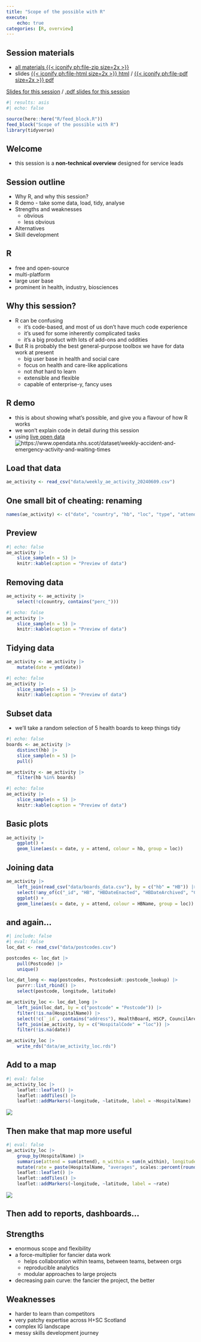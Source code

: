 ---
title: "Scope of the possible with R"
execute:
    echo: true
categories: [R, overview]
---

:::{.callout-note collapse=false appearance='default' icon=true}
## Session materials
+ [all materials {{< iconify ph:file-zip size=2x >}}](src/scope_of_the_possible_with_r.zip)
+ slides [{{< iconify ph:file-html size=2x >}} html](src/scope_of_the_possible_with_r.html) / [{{< iconify ph:file-pdf size=2x >}} pdf](src/scope_of_the_possible_with_r.pdf)
:::


[Slides for this session](src/scope_of_the_possible_with_r.html) / [.pdf slides for this session](src/scope_of_the_possible_with_r.pdf)

```{r}
#| results: asis
#| echo: false

source(here::here("R/feed_block.R"))
feed_block("Scope of the possible with R")
library(tidyverse)
```

## Welcome

-   this session is a **non-technical overview** designed for service leads

## Session outline

-   Why R, and why this session?
-   R demo - take some data, load, tidy, analyse
-   Strengths and weaknesses
    -   obvious
    -   less obvious
-   Alternatives
-   Skill development

## R

-   free and open-source
-   multi-platform
-   large user base
-   prominent in health, industry, biosciences

## Why this session?

-   R can be confusing
    -   it's code-based, and most of us don't have much code experience
    -   it's used for some inherently complicated tasks
    -   it's a big product with lots of add-ons and oddities
-   But R is probably the best general-purpose toolbox we have for data work at present
    -   big user base in health and social care
    -   focus on health and care-like applications
    -   not *that* hard to learn
    -   extensible and flexible
    -   capable of enterprise-y, fancy uses

## R demo

-   this is about showing what's possible, and give you a flavour of how R works
-   we won't explain code in detail during this session
-   using [live open data](https://www.opendata.nhs.scot/dataset/weekly-accident-and-emergency-activity-and-waiting-times) </br> ![https://www.opendata.nhs.scot/dataset/weekly-accident-and-emergency-activity-and-waiting-times](images/clipboard-776150275.png)

## Load that data

```{r}
ae_activity <- read_csv("data/weekly_ae_activity_20240609.csv")
```

## One small bit of cheating: renaming

```{r}
names(ae_activity) <- c("date", "country", "hb", "loc", "type", "attend", "n_within", "n_4", "perc_4", "n_8", "perc_8", "n_12", "perc_12")
```

## Preview

```{r}
#| echo: false
ae_activity |>
    slice_sample(n = 5) |>
    knitr::kable(caption = "Preview of data")

```

## Removing data

```{r}
ae_activity <- ae_activity |>
    select(!c(country, contains("perc_")))

```

```{r}
#| echo: false
ae_activity |>
    slice_sample(n = 5) |>
    knitr::kable(caption = "Preview of data")

```

## Tidying data

```{r}
ae_activity <- ae_activity |>
    mutate(date = ymd(date))

```

```{r}
#| echo: false
ae_activity |>
    slice_sample(n = 5) |>
    knitr::kable(caption = "Preview of data")

```

## Subset data

-   we'll take a random selection of 5 health boards to keep things tidy

```{r}
#| echo: false
boards <- ae_activity |>
    distinct(hb) |>
    slice_sample(n = 5) |>
    pull()

```

```{r}
ae_activity <- ae_activity |>
    filter(hb %in% boards)

```

```{r}
#| echo: false
ae_activity |>
    slice_sample(n = 5) |>
    knitr::kable(caption = "Preview of data")

```

## Basic plots

```{r}
ae_activity |>
    ggplot() +
    geom_line(aes(x = date, y = attend, colour = hb, group = loc)) 

```

## Joining data

```{r}
ae_activity |>
    left_join(read_csv("data/boards_data.csv"), by = c("hb" = "HB")) |>
    select(!any_of(c("_id", "HB", "HBDateEnacted", "HBDateArchived", "Country"))) |>
    ggplot() +
    geom_line(aes(x = date, y = attend, colour = HBName, group = loc))
```

## and again...

```{r}
#| include: false
#| eval: false
loc_dat <- read_csv("data/postcodes.csv")

postcodes <- loc_dat |>
    pull(Postcode) |>
    unique() 

loc_dat_long <- map(postcodes, PostcodesioR::postcode_lookup) |>
    purrr::list_rbind() |>
    select(postcode, longitude, latitude)

ae_activity_loc <- loc_dat_long |>
    left_join(loc_dat, by = c("postcode" = "Postcode")) |>
    filter(!is.na(HospitalName)) |>
    select(!c(`_id`, contains("address"), HealthBoard, HSCP, CouncilArea, IntermediateZone, DataZone)) |>
    left_join(ae_activity, by = c("HospitalCode" = "loc")) |>
    filter(!is.na(date))

ae_activity_loc |>
    write_rds("data/ae_activity_loc.rds")

```

## Add to a map

```{r}
#| eval: false
ae_activity_loc |>
    leaflet::leaflet() |>
    leaflet::addTiles() |>
    leaflet::addMarkers(~longitude, ~latitude, label = ~HospitalName)

```

![](images/clipboard-4119151148.png)

## Then make that map more useful

```{r}
#| eval: false
ae_activity_loc |>
    group_by(HospitalName) |>
    summarise(attend = sum(attend), n_within = sum(n_within), longitude = min(longitude), latitude = min(latitude)) |>
    mutate(rate = paste(HospitalName, "averages", scales::percent(round(n_within / attend, 1)))) |>
    leaflet::leaflet() |>
    leaflet::addTiles() |>
    leaflet::addMarkers(~longitude, ~latitude, label = ~rate)
```


![](images/clipboard-4119151148.png)

## Then add to reports, dashboards...

## Strengths

-   enormous scope and flexibility
-   a force-multiplier for fancier data work
    -   helps collaboration within teams, between teams, between orgs
    -   reproducible analytics
    -   modular approaches to large projects
-   decreasing pain curve: the fancier the project, the better

## Weaknesses

-   harder to learn than competitors
-   very patchy expertise across H+SC Scotland
-   complex IG landscape
-   messy skills development journey
